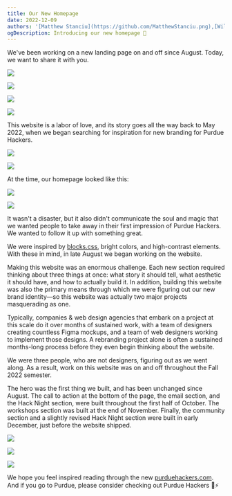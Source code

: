 ```yaml
---
title: Our New Homepage
date: 2022-12-09
authors: '[Matthew Stanciu](https://github.com/MatthewStanciu.png),[Willy Lien](https://github.com/chi-wei-lien.png),[Lilian Zhao](https://github.com/lilianzlettuce.png)'
ogDescription: Introducing our new homepage 🌈
---
```


We've been working on a new landing page on and off since August. Today, we want to share it with you.

<div className="grid grid-cols-2 gap-2">

![](/posts/2022-homepage/explosion.png)

![](/posts/2022-homepage/email.png)

![](/posts/2022-homepage/hero.png)

![](/posts/2022-homepage/cta.png)

</div>

This website is a labor of love, and its story goes all the way back to May 2022, when we began searching for inspiration for new branding for Purdue Hackers.

<div className="grid grid-cols-1 sm:grid-cols-2 gap-2">

![](/posts/2022-homepage/muse-1.jpeg)

![](/posts/2022-homepage/muse-2.jpeg)

</div>

At the time, our homepage looked like this:

<div className="grid grid-cols-1 sm:grid-cols-2 gap-2">

![](/posts/2022-homepage/old-1.png)

![](/posts/2022-homepage/old-2.png)

</div>

It wasn't a disaster, but it also didn't communicate the soul and magic that we wanted people to take away in their first impression of Purdue Hackers. We wanted to follow it up with something great.

We were inspired by [blocks.css](https://thesephist.github.io/blocks.css), bright colors, and high-contrast elements. With these in mind, in late August we began working on the website.

Making this website was an enormous challenge. Each new section required thinking about three things at once: what story it should tell, what aesthetic it should have, and how to actually build it. In addition, building this website was also the primary means through which we were figuring out our new brand identity—so this website was actually two major projects masquerading as one.

Typically, companies & web design agencies that embark on a project at this scale do it over months of sustained work, with a team of designers creating countless Figma mockups, and a team of web designers working to implement those designs. A rebranding project alone is often a sustained months-long process before they even begin thinking about the website.

We were three people, who are not designers, figuring out as we went along. As a result, work on this website was on and off throughout the Fall 2022 semester.

The hero was the first thing we built, and has been unchanged since August. The call to action at the bottom of the page, the email section, and the Hack Night section, were built throughout the first half of October. The workshops section was built at the end of November. Finally, the community section and a slightly revised Hack Night section were built in early December, just before the website shipped.

<div className="grid grid-cols-1 sm:grid-cols-2 gap-2">

![](/posts/2022-homepage/community.png)

![](/posts/2022-homepage/workshops.png)

![](/posts/2022-homepage/hack-night.png)

</div>

We hope you feel inspired reading through the new [purduehackers.com](https://purduehackers.com). And if you go to Purdue, please consider checking out Purdue Hackers 💛⚡️

